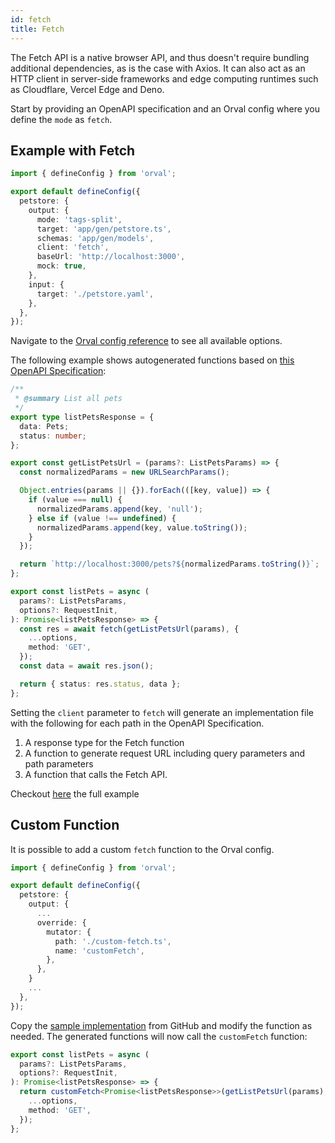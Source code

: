 ```yaml
---
id: fetch
title: Fetch
---
```


The Fetch API is a native browser API, and thus doesn't require bundling additional dependencies, as is the case with Axios. It can also act as an HTTP client in server-side frameworks and edge computing runtimes such as Cloudflare, Vercel Edge and Deno.

Start by providing an OpenAPI specification and an Orval config where you define the `mode` as `fetch`.

## Example with Fetch

```ts
import { defineConfig } from 'orval';

export default defineConfig({
  petstore: {
    output: {
      mode: 'tags-split',
      target: 'app/gen/petstore.ts',
      schemas: 'app/gen/models',
      client: 'fetch',
      baseUrl: 'http://localhost:3000',
      mock: true,
    },
    input: {
      target: './petstore.yaml',
    },
  },
});
```

Navigate to the [Orval config reference](../reference/configuration/full-example) to see all available options.

The following example shows autogenerated functions based on <a href="https://github.com/orval-labs/orval/blob/master/samples/next-app-with-fetch/petstore.yaml" target="_blank">this OpenAPI Specification</a>:

```ts
/**
 * @summary List all pets
 */
export type listPetsResponse = {
  data: Pets;
  status: number;
};

export const getListPetsUrl = (params?: ListPetsParams) => {
  const normalizedParams = new URLSearchParams();

  Object.entries(params || {}).forEach(([key, value]) => {
    if (value === null) {
      normalizedParams.append(key, 'null');
    } else if (value !== undefined) {
      normalizedParams.append(key, value.toString());
    }
  });

  return `http://localhost:3000/pets?${normalizedParams.toString()}`;
};

export const listPets = async (
  params?: ListPetsParams,
  options?: RequestInit,
): Promise<listPetsResponse> => {
  const res = await fetch(getListPetsUrl(params), {
    ...options,
    method: 'GET',
  });
  const data = await res.json();

  return { status: res.status, data };
};
```

Setting the `client` parameter to `fetch` will generate an implementation file with the following for each path in the OpenAPI Specification.

1. A response type for the Fetch function
2. A function to generate request URL including query parameters and path parameters
3. A function that calls the Fetch API.

Checkout <a href="https://github.com/orval-labs/orval/blob/master/samples/next-app-with-fetch" target="_blank">here</a> the full example

## Custom Function

It is possible to add a custom `fetch` function to the Orval config.

```ts
import { defineConfig } from 'orval';

export default defineConfig({
  petstore: {
    output: {
      ...
      override: {
        mutator: {
          path: './custom-fetch.ts',
          name: 'customFetch',
        },
      },
    }
    ...
  },
});
```

Copy the <a href="https://github.com/orval-labs/orval/blob/master/samples/next-app-with-fetch/custom-fetch.ts" target="_blank">sample implementation</a> from GitHub and modify the function as needed. The generated functions will now call the `customFetch` function:

```ts
export const listPets = async (
  params?: ListPetsParams,
  options?: RequestInit,
): Promise<listPetsResponse> => {
  return customFetch<Promise<listPetsResponse>>(getListPetsUrl(params), {
    ...options,
    method: 'GET',
  });
};
```
